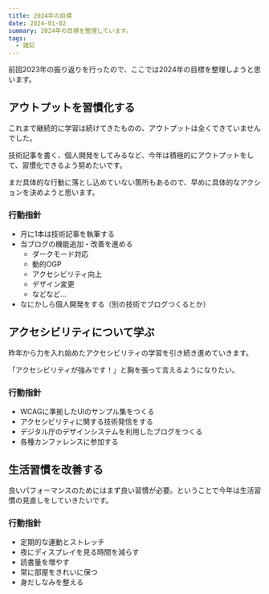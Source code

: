 ```yaml
---
title: 2024年の目標
date: 2024-01-02
summary: 2024年の目標を整理しています。
tags:
  - 雑記
---
```


前回2023年の振り返りを行ったので、ここでは2024年の目標を整理しようと思います。

## アウトプットを習慣化する

これまで継続的に学習は続けてきたものの、アウトプットは全くできていませんでした。

技術記事を書く、個人開発をしてみるなど、今年は積極的にアウトプットをして、習慣化できるよう努めたいです。

まだ具体的な行動に落とし込めていない箇所もあるので、早めに具体的なアクションを決めようと思います。

### 行動指針

- 月に1本は技術記事を執筆する
- 当ブログの機能追加・改善を進める
  - ダークモード対応
  - 動的OGP
  - アクセシビリティ向上
  - デザイン変更
  - などなど…
- なにかしら個人開発をする（別の技術でブログつくるとか）

## アクセシビリティについて学ぶ

昨年から力を入れ始めたアクセシビリティの学習を引き続き進めていきます。

「アクセシビリティが強みです！」と胸を張って言えるようになりたい。

### 行動指針

- WCAGに準拠したUIのサンプル集をつくる
- アクセシビリティに関する技術発信をする
- デジタル庁のデザインシステムを利用したブログをつくる
- 各種カンファレンスに参加する

## 生活習慣を改善する

良いパフォーマンスのためにはまず良い習慣が必要。ということで今年は生活習慣の見直しをしていきたいです。

### 行動指針

- 定期的な運動とストレッチ
- 夜にディスプレイを見る時間を減らす
- 読書量を増やす
- 常に部屋をきれいに保つ
- 身だしなみを整える
